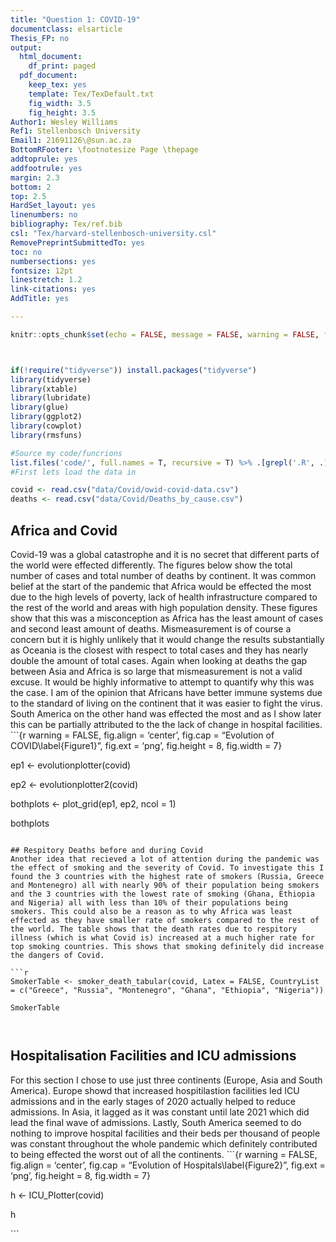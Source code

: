 ```yaml
---
title: "Question 1: COVID-19"
documentclass: elsarticle
Thesis_FP: no
output:
  html_document:
    df_print: paged
  pdf_document:
    keep_tex: yes
    template: Tex/TexDefault.txt
    fig_width: 3.5
    fig_height: 3.5
Author1: Wesley Williams
Ref1: Stellenbosch University
Email1: 21691126\@sun.ac.za
BottomRFooter: \footnotesize Page \thepage
addtoprule: yes
addfootrule: yes
margin: 2.3
bottom: 2
top: 2.5
HardSet_layout: yes
linenumbers: no
bibliography: Tex/ref.bib
csl: "Tex/harvard-stellenbosch-university.csl"
RemovePreprintSubmittedTo: yes
toc: no
numbersections: yes
fontsize: 12pt
linestretch: 1.2
link-citations: yes
AddTitle: yes

---
```


<!-- First: Set your default preferences for chunk options: -->

<!-- If you want a chunk's code to be printed, set echo = TRUE. message = FALSE stops R printing ugly package loading details in your final paper too. I also suggest setting warning = FALSE and checking for warnings in R, else you might find ugly warnings in your paper. -->

```r
knitr::opts_chunk$set(echo = FALSE, message = FALSE, warning = FALSE, fig.width = 6, fig.height = 5, fig.pos="H", fig.pos = 'H')



if(!require("tidyverse")) install.packages("tidyverse")
library(tidyverse)
library(xtable)
library(lubridate)
library(glue)
library(ggplot2)
library(cowplot)
library(rmsfuns)

#Source my code/funcrions
list.files('code/', full.names = T, recursive = T) %>% .[grepl('.R', .)] %>% as.list() %>% walk(~source(.))
#First lets load the data in

covid <- read.csv("data/Covid/owid-covid-data.csv")
deaths <- read.csv("data/Covid/Deaths_by_cause.csv")

```


<!-- ############################## -->
<!-- # Start Writing here: -->
<!-- ############################## -->

## Africa and Covid
Covid-19 was a global catastrophe and it is no secret that different parts of the world were effected differently. The figures below show the total number of cases and total number of deaths by continent. It was common belief at the start of the pandemic that Africa would be effected the most due to the high levels of poverty, lack of health infrastructure compared to the rest of the world and areas with high population density. These figures show that this was a misconception as Africa has the least amount of cases and second least amount of deaths. Mismeasurement is of course a concern but it is highly unlikely that it would change the results substantially as Oceania is the closest with respect to total cases and they has nearly double the amount of total cases. Again when looking at deaths the gap between Asia and Africa is so large that mismeasurement is not a valid excuse. It would be highly informative to attempt to quantify why this was the case. I am of the opinion that Africans have better immune systems due to the standard of living on the continent that it was easier to fight the virus. South America on the other hand was effected the most and as I show later this can be partially attributed to the the lack of change in hospital facilities.
```{r warning =  FALSE, fig.align = 'center', fig.cap = "Evolution of COVID\\label{Figure1}", fig.ext = 'png', fig.height = 8, fig.width = 7}


ep1 <- evolutionplotter(covid)

ep2 <- evolutionplotter2(covid)

bothplots <- plot_grid(ep1, ep2, ncol = 1)

bothplots
```

## Respitory Deaths before and during Covid
Another idea that recieved a lot of attention during the pandemic was the effect of smoking and the severity of Covid. To investigate this I found the 3 countries with the highest rate of smokers (Russia, Greece and Montenegro) all with nearly 90% of their population being smokers and the 3 countries with the lowest rate of smoking (Ghana, Ethiopia and Nigeria) all with less than 10% of their populations being smokers. This could also be a reason as to why Africa was least effected as they have smaller rate of smokers compared to the rest of the world. The table shows that the death rates due to respitory illness (which is what Covid is) increased at a much higher rate for top smoking countries. This shows that smoking definitely did increase the dangers of Covid.

```r


SmokerTable <- smoker_death_tabular(covid, Latex = FALSE, CountryList = c("Greece", "Russia", "Montenegro", "Ghana", "Ethiopia", "Nigeria"))

SmokerTable

    
```

## Hospitalisation Facilities and ICU admissions

For this section I chose to use just three continents (Europe, Asia and South America). Europe showd that increased hospitilastion facilities led ICU admissions and in the early stages of 2020 actually helped to reduce admissions. In Asia, it lagged as it was constant until late 2021 which did lead the final wave of admissions. Lastly, South America seemed to do nothing to improve hospital facilities and their beds per thousand of people was constant throughout the whole pandemic which definitely contributed to being effected the worst out of all the continents.
```{r warning =  FALSE, fig.align = 'center', fig.cap = "Evolution of Hospitals\\label{Figure2}", fig.ext = 'png', fig.height = 8, fig.width = 7}

h <- ICU_Plotter(covid)

h

```

